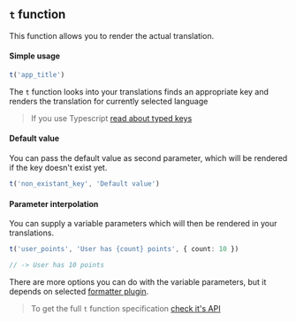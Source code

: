## `t` function

This function allows you to render the actual translation.

#### Simple usage

```ts
t('app_title')
```

The `t` function looks into your translations finds an appropriate key and renders the translation for currently selected language

> If you use Typescript [read about typed keys](../typed_keys.mdx)

#### Default value

You can pass the default value as second parameter, which will be rendered if the key doesn't exist yet.

```ts
t('non_existant_key', 'Default value')
```

#### Parameter interpolation

You can supply a variable parameters which will then be rendered in your translations.

```ts
t('user_points', 'User has {count} points', { count: 10 })

// -> User has 10 points
```

There are more options you can do with the variable parameters, but it depends on selected [formatter plugin](../formatting.mdx).

> To get the full `t` function specification [check it's API](../api/core_package/tolgee.mdx#t)

